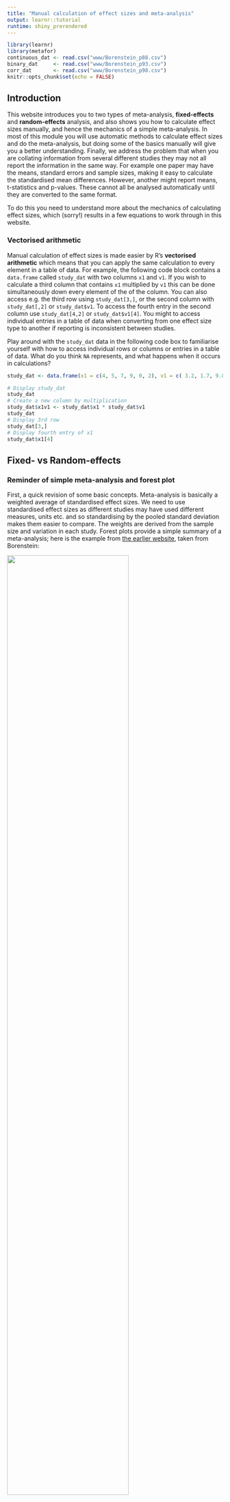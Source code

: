```yaml
---
title: "Manual calculation of effect sizes and meta-analysis"
output: learnr::tutorial
runtime: shiny_prerendered
---
```


```r
library(learnr)
library(metafor)
continuous_dat <- read.csv("www/Borenstein_p88.csv")
binary_dat     <- read.csv("www/Borenstein_p93.csv")
corr_dat       <- read.csv("www/Borenstein_p98.csv")
knitr::opts_chunk$set(echo = FALSE)
```


## Introduction
This website introduces you to two types of meta-analysis, **fixed-effects** and **random-effects** analysis, and also shows you how to calculate effect sizes manually, and hence the mechanics of a simple meta-analysis. In most of this module you will use automatic methods to calculate effect sizes and do the meta-analysis, but doing some of the basics manually will give you a better understanding. Finally, we address the problem that when you are collating information from several different studies they may not all report the information in the same way. For example one paper may have the means, standard errors and sample sizes, making it easy to calculate the standardised mean differences. However, another might report means, t-statistics and p-values. These cannot all be analysed automatically until they are converted to the same format.

To do this you need to understand more about the mechanics of calculating effect sizes, which (sorry!) results in a few equations to work through in this website.

### Vectorised arithmetic
Manual calculation of effect sizes is made easier by R's **vectorised arithmetic** which means that you can apply the same  calculation to every element in a table of data. For example, the following code block contains a `data.frame` called `study_dat` with two columns `x1` and `v1`. If you wish to calculate a third column that contains `x1` multiplied by `v1` this can be done simultaneously down every element of the of the column. You can also access e.g. the third row using `study_dat[3,]`, or the second column with `study_dat[,2]` or `study_dat$v1`. To access the fourth entry in the second column use `study_dat[4,2]` or `study_dat$v1[4]`. You might to access individual entries in a table of data when converting from one effect size type to another if reporting is inconsistent between studies.

Play around with the `study_dat` data in the following code box to familiarise yourself with how to access individual rows or columns or entries in a table of data. What do you think `NA` represents, and what happens when it occurs in calculations?

```r
study_dat <- data.frame(x1 = c(4, 5, 7, 9, 0, 2), v1 = c( 3.2, 1.7, 9.8, NA, 4.0, 3.3))
```

```r
# Display study_dat
study_dat
# Create a new column by multiplication
study_dat$x1v1 <- study_dat$x1 * study_dat$v1
study_dat
# Display 3rd row
study_dat[3,]
# Display fourth entry of x1
study_dat$x1[4]
```

## Fixed- vs Random-effects
### Reminder of simple meta-analysis and forest plot
First, a quick revision of some basic concepts. Meta-analysis is basically a weighted average of standardised effect sizes. We need to use standardised effect sizes as different studies may have used different measures, units etc. and so standardising by the pooled standard deviation makes them easier to compare. The weights are derived from the sample size and variation in each study. Forest plots provide a simple summary of a meta-analysis; here is the example from [the earlier website](https://naturalandenvironmentalscience.shinyapps.io/Effectsizes/#section-interactive-forest-plot-of-meta-analysis), taken from Borenstein:

![](www/forest_fig_1.png){width=75%}

Here the squares represent the standardised effect size for the individual studies and the size of the squares their weights. The diamond represents the overall weighted average of the effect size, and the width of the diamond represents the degree of uncertaintity about the overall estimate.

### Fixed-effects meta-analysis
In a fixed effect analysis, all the studies are assumed to have the same ‘true’ effect, and all the factors that could influence the effect size are the same in all the studies. However, there is still sampling error, which is reflected in the different results for each study The study weights are assigned as the inverse of the variance of each study. This can be summed up in the following diagram:

![](www/fixed_fig_11_1_11_2.png){width=75%}

So the key point with a fixed-effect model is that the observed effect $Y_i$ for any given study $i$ is:

$$Y_i = \theta + \epsilon_i$$
where $\theta$ (Greek letter _theta_) is the overall "population" mean and $\epsilon_i$ (Greek letter _epsilon_) is the sampling error (which might be positive or negative). Have a look at [this  website](https://naturalandenvironmentalscience.shinyapps.io/Effectsizes/#section-populations-and-samples) to remind yourself of populations and samples.

### Random effects models
One problem with the fixed-effect method is that it assumes that all the studies are identical, and that the real effect size is the same in all the studies. Of course in reality this is unlikely to be true. The underlying effect sizes are likely to differ.  For example, survival of an endangered mammal population as a result of a management intervention may partly depend on the age of the mammals in the different populations in each of the different studies, as well as the actual management intervention. The diagram below shows the true effect sizes (0.55, 0.65 and 0.50) in three studies, assuming no observation error whatsoever, $\delta_1$, $\delta_2$ and $\delta_3$. The curve represents the normal distribution around all true effects.

![](www/rand_effect_fig_12_2.png){width=75%}

Of course in reality, there is observation error, so for our third study there is both the sampling error, shown as $\epsilon_3$ below which is the difference of what was observed, $Y_3$ and the true effect size $\delta_3$ in that study. The study effect size differs from the overall effect size for all studies by $\zeta_3$ as shown below:

![](www/rand_effect_fig_12_3.png){width=75%}

So, we can say that the observed effect $Y_i$ for any study is given by the grand mean $\mu$ (Greek letter _mu_), the deviation of the study's true effect from the grand mean $\zeta_i$ (Greek letter _zeta_), and the sampling error in that study $\epsilon_i$ (Greek letter _epsilon_):

$$Y_i = \mu + \zeta_i + \epsilon_i$$
This equation covers both within-study variation $\epsilon_i$ and between-study variation $\zeta_i$.

## Effect sizes for continuous data
For this example we will use a set of data in Borenstein page 88, in which there are six studies, for which we know the **means, standard deviations and sample sizes** of two interventions, treatment `T` and the control `C`. These are three commonly used effect sizes for continuous data:

* Standardised mean difference _d_
* Hedge's _g_ (bias corrected)
* Response ratios (log-transformed)

You might be wondering why we can't simply use the raw (unstandardised) difference between the means. There might be some exceptions where this can be used, for example all the studies have similar variances, and all the studies use precisely the same scale of measurement etc. In practice, these prerequisites are rarely met with ecological data.

The relevant data are contained in the R `data.frame` called `continuous_dat`:

```r
print(continuous_dat)
```


### Standardised mean difference _d_
First we want to calculate the standardised mean difference _d_ for
treatment and control in each study, which is done via:

$$d=\frac{\overline{X_1}-\overline{X_2}}{S_{within}}$$

where $\overline{X_1}$ and $\overline{X_2}$ are the means of the Treatment and Control of the study, and ${S_{within}}$ is the within-groups standard deviation. The latter can be calculated from:

$$S_{within}=\sqrt{\frac{(n_1-1)S^2_1 + (n2-1)S^2_2}  {n_1 + n_2 - 2}}$$

where $n_1$ and $n_2$ are the numbers of replicates for the two treatments in the study, whilst $S^2_1$ and $S^2_1$ are the respective standard deviations. We can easily calculate these two values for the first study, by Carroll, in R:

```r
S_within_Carroll <- sqrt(((60-1)*22^2 +(60-1)*20^2) / (60 + 60 -2))
d_Carroll        <- (94 - 92) / S_within_Carroll
S_within_Carroll
d_Carroll


```

It would take a long time too long to do each calculation for every study, so this is where the vectorised arithmetic is useful, so you can find the results for all the studies simultaneously:

```r
S_within <- sqrt(((continuous_dat$T_n-1)*continuous_dat$T_SD^2 + (continuous_dat$C_n-1)*continuous_dat$C_SD^2) / 
                   (continuous_dat$T_n + continuous_dat$C_n -2))
d       <- (continuous_dat$T_mean - continuous_dat$C_mean) / S_within
cbind(S_within, d)

```

In above table `S_within` is the within-groups standard deviation, and _d_ is the standardised mean difference. We now want to calculate the variance of this standardised mean difference, $V_d$ :

$$V_d = \frac{n_1 + n_2}{n_1n_2}+\frac{d^2}{2(n_1+n_2)}$$

In the above equation, the first term on the right, $\frac{n_1 + n_2}{n_1n_2}$, represents the uncertainty in the difference betweens the means, $\overline{X_1}-\overline{X_2}$ . The second term on the right, $\frac{d^2}{2(n_1+n_2)}$, reflects the uncertainty of our estimate in the within-groups standard deviation $S_{within}$, calculated earlier.

We can calculate $V_d$ for the Carroll study first:

```r
S_within_Carroll <- sqrt(((60-1)*22^2 +(60-1)*20^2) / (60 + 60 -2))
d_Carroll        <- (94 - 92) / S_within_Carroll

```

```r
Vd_Carroll <- (60+60)/(60*60) + d_Carroll^2/(2*(60+60))
Vd_Carroll

```
Again, you have to be careful with brackets to ensure that the additions and multiplications etc. are down in the correct order.

`d_Carroll` represents _d_ or the standardised mean difference, also known as _Cohen's d_ .  Unfortunately _d_ has a slight bias in small sample sizes, and so needs to be fixed with a correction factor _J_ to calculate _g_ or _Hedge's g_, which is a more robust measure of the standardised mean difference. Most meta-analyses use _Hedge's g_ automatically, and the correction is easy to calculate:

$$J = 1 - \frac{3}{4df -1}$$
where $df$ is the degrees of freedom used to estimate $S_{within}$, which for two independent groups is simply $n_1+n_2-2$ (see equation fo $S_{within})$).

### Hedge's _g_ 
The standardised mean difference _d_ is less reliable for studies of small sample size. For this reason, _Hedge's g_ is often a preferred effect size data, as it contains a "bias correction" term _J_:

$$g = J . d$$
Whilst the bias-correct variance $V_g$ is:
$$V_g = J^2 . V_d$$

We can now readily do these calculations in R for the Carroll study:

```r
S_within_Carroll <- sqrt(((60-1)*22^2 +(60-1)*20^2) / (60 + 60 -2))
d_Carroll        <- (94 - 92) / S_within_Carroll
Vd_Carroll <- (60+60)/(60*60) + d_Carroll^2/(2*(60+60))

```

```r
 # There were 60 replicates in each T and C
J_Carroll <- 1 - (3/(4 * 118 - 1))
g_Carroll <- J_Carroll * d_Carroll
Vg_Carroll <- J_Carroll^2 * Vd_Carroll
J_Carroll
g_Carroll
Vg_Carroll
```

Obviously, it would take a long time to calculate each of these values for all the studies separately, but again we can take advantage of R's vectorised system to calculate _J_ and _Hedge's g_ for all the studies in one go:

```r
S_within <- sqrt(((continuous_dat$T_n-1)*continuous_dat$T_SD^2 +
                   (continuous_dat$C_n-1)*continuous_dat$C_SD^2) / 
                   (continuous_dat$T_n + continuous_dat$C_n -2))
d       <- (continuous_dat$T_mean - continuous_dat$C_mean) / S_within

```


```r
J <- 1 - (3 / (4 * (continuous_dat$T_n + continuous_dat$C_n - 2) -1))
g <- J * d
Vd <- (continuous_dat$T_n+continuous_dat$C_n)/(continuous_dat$T_n*continuous_dat$C_n) +
   d^2/(2*(continuous_dat$T_n+continuous_dat$C_n))
Vg <- J^2 * Vd
cbind(J, d, g, Vd, Vg)

```

You can see from the above that the bias-correction values, _J_ are all near 1.0, but it is lower for the 3rd study, which has the smallest number of samples.  Values of J near to 1.0 indicate that less bias-correction is needed.

### Response ratios
Where the outcome of the experiment or study is on a real physical scale, such as animal weight, tree height etc. with a true zero (no negative numbers possible) then the ratio of the two means (e.g. intervention and control) provides a useful and relatively straightforward effect size measurement. For the reasons outlined [here](https://naturalandenvironmentalscience.shinyapps.io/Effectsizes/#section-how-to-measure-effect-sizes) these are usually log-transformed, so that they are symmetrical and more likely to be normally distributed.

Thus, the log response ratio is:

$$ln(RR)=\frac{\bar{X_1}}{\bar{X_2}}$$

using logarithms to base $e$.

### Which continuous measure to use?
Hedge's _g_ and response ratios are the two most widely used metrics used in ecology. Both can be implemented in `metafor` for ease of calculation. There is some recent evidence that response ratios are more robust where there are big differences in the variance between studies; see Becky Spake's [recent paper in Ecology Letters](https://doi.org/10.1111/ele.13641) that she described in her seminar earlier in November.

## Manual meta-analysis of continuous data
### Overall weights W
Remember that in a meta-analysis you are basically calculating a weighted mean of the effect sizes. In this example we will use **Hedge's _g_** (bias-corrected standardised mean differences) for the individual studies from a systematic review. 

Now that we have calculated the bias-corrected variance $V_g$ we can readily calculate the weight _W_ for an individual study:

$$W = \frac{1}{V_{g}}$$

Again, this is very simple to calculate for all the studies simultaneously using R's vectorised arithmetic:

```r
J <- 1 - (3 / (4 * (continuous_dat$T_n + continuous_dat$C_n - 2) -1))
g <- J * d
Vd <- (continuous_dat$T_n+continuous_dat$C_n)/(continuous_dat$T_n*continuous_dat$C_n) +
   d^2/(2*(continuous_dat$T_n+continuous_dat$C_n))
Vg <- J^2 * Vd

```

```r
W <- 1 / Vg
cbind(continuous_dat$T_n, Vd, W)

```

Notice how the weights are related to the sample size and the variance, so for example study 4, which has 200 replicates per treatment, has a weight much higher than the others. The lowest weight is, however, given to study 4, within only 40 replicates, and the highest variance.

To finish, we calculate the weighted mean, _M_, based on the sum of weights multipled by the standardised effect sizes, divided by the sum of the weights:

$$M = \frac{\sum_{i=1}^{k}W_ig_i}{\sum_{i=1}^{k}W_i}$$
where:

* $W_i$ are the weights for study number $1$ to study number $k$
* $g_i$ are the Hedge's _g_ for each study
* $\sum$ Greek letter (sigma) for sum

This equation may look threatening at first, but it simply indicates that for each study (i = 1 to k, where k is 6 for this example) we carry out multiplications and additions.  The $\sum_{}$ sign indicates summation.  Again, the whole set of calculations can easily be done in R via vectorised arithmetic:

```r
S_within <- sqrt(((continuous_dat$T_n-1)*continuous_dat$T_SD^2 +
                   (continuous_dat$C_n-1)*continuous_dat$C_SD^2) / 
                   (continuous_dat$T_n + continuous_dat$C_n -2))
d       <- (continuous_dat$T_mean - continuous_dat$C_mean) / S_within

J <- 1 - (3 / (4 * (continuous_dat$T_n + continuous_dat$C_n - 2) -1))
g <- J * d
Vd <- (continuous_dat$T_n+continuous_dat$C_n)/(continuous_dat$T_n*continuous_dat$C_n) +
   d^2/(2*(continuous_dat$T_n+continuous_dat$C_n))
Vg <- J^2 * Vd
W <- 1 / Vg
```

```r
M <- sum(W * g) / sum(W)
M

```

This use of Hedge's _g_ gives an **overall standardised mean difference**, weighted for size of the different studies, with a bias-correction for studies with small numbers of replicates.

## Effect sizes for binary data
Often studies will report binary data, such as ‘dead’ or ‘alive’, ‘present’ or ‘absent’ etc. The three main ones for binary data are:

* Risk ratio
* Odds ratio
* Risk difference

The `metafor` package can handle all three type of effect size. The data will often be presented in the form of a 2 x 2 table in a single published study, although you would typically need to reformat the data to one row per study for a meta-analysis. Taking the example from page 33 of Borenstein:

| Intervention | Events | Non-events | N |
|:------------:|:----:|:-----:|:--:|
| Treated | A | B | $n_1$ |
| Control | C | D | $n_2$ |

then imagine you had a sample size of 100 for each of the two interventions:

| Intervention | Dead | Alive | N |
|:------------:|:----:|:-----:|:--:|
| Treated | 5 | 95 | 100 |
| Control | 10 | 90 | 100 |

Let's now look at these data for the three possible effect sizes

### Risk ratios
We have already looked at an example of **risk ratios** [in this website](https://naturalandenvironmentalscience.shinyapps.io/Effectsizes/#section-interactive-forest-plot-of-meta-analysis) and in ecological and conservation surveys if you are particularly interested in the risk of extinction for example, then these might be an appropriate measure.

In our Treated group above the risk of death is 5/100 = 0.05, whilst for the Control it is 10/100 = 0.10. Hence the risk ratio 0.05/0.10 = 0.5  Risk ratios are fairly intuitive, with values of less than 1.0 indicating the risk is lower in the control, a value of 1.0 indicates no difference, and value of greater than 1.0 indicates higher risk in the control. As explained before, to keep everything symmetrical the (natural) log is usually taken. **Note** In R the function for natural logarithms is `log()`.

$$RiskRatio=\frac{A/n_1}{C/n_2}$$

and

$$LogRiskRatio=ln(RiskRatio)$$

The variance is approximately:

$$V_{LogRiskRatio}=\frac{1}{A}-\frac{1}{n_1}+\frac{1}{C}-\frac{1}{n_2}$$

with an approximation of the standard error being

$$SE_{LogRiskRatio}=\sqrt{V_{LogRiskRatio}}$$

In this code box we can now easily complete these calculations:

```r
logRR <- log((5/100)/(10/100))
logRR
VRR   <- 1/5 - 1/100 + 1/10 - 1/100
VRR
VSE   <- sqrt(VRR)
VSE
```


### Odds ratios
The odds of death in our Treated group is 5/95=0.0526, and the odds of death in the Control is 10/90=0.1111  The odds ratio is therefore 0.0526/0.1111 = 0.4737  Again the log odds ratio is often used. Formally, the equation is:

$$OddsRatio=\frac{AD}{BC}$$

Like most people I don't find this as intuitive as Risk Ratios, but odds ratios have certain statistical advantages, so you should be familiar with them. For completeness:

$$LogOddsRatio=ln(OddsRatio)$$

with the variance given by:

$$V_{LogOddsRatio}=\frac{1}{A}+\frac{1}{B}+\frac{1}{C}+\frac{1}{D}$$

and standard error:

$$SE_{LogOddsRatio}=\sqrt{V_{LogOddsRatio}}$$

Again, these calculations are simple to complete in R:

```r
LogOR  <- log((5 * 90)/(95 * 10))
LogOR
VOR    <- 1/5 + 1/95 + 1/10 + 1/90
VOR
SEOR   <- sqrt(VOR)
SEOR
```


For both risk ratios and odds ratios it doesn't matter whether you pick 'Treated' or 'Control' as your numerator, as long as you are consistent across all your studies.

### Risk differences
This is the difference between two risks, and we work in the original units without log-transformation:

$$RiskDifference=(\frac{A}{n_1})-(\frac{C}{n_2})$$

the variance is:

$$V_{RiskDifference}=\frac{AB}{n_1^3}+\frac{CD}{n_2^3}$$

and the standard error is:

$$SE_{RiskDifference}=\sqrt{V_{RiskDifference}}$$

These calculations are shown in the code block below:

```r
RD <- (5/100) - (10/100)
RD
VRD <- 5*95/100^3 + 10*90/100^3 # Note use of ^3 to raise to cube
VRD
SERD <- sqrt(VRD)
SERD
```

### Which binary metric to choose?
Risk ratios and odds ratios are most commonly used, as they are **relative** measures and not affected by the absolute size of the baseline against which you are comparing. Risk ratios are probably easier to interpret than odds ratios; you will learn how to compute both in `metafor`.

## Effect sizes for correlations
Most ecologists are very familiar with correlation, as it is a relatively simple statistic, widely reported. The "population" correlation is usually represented by the Greek letter $\rho$ (Greek letter _rho_) whilst the "sample" correlation, that is what is actually reported in any study, is indicated via _r_.   However, in meta-analysis the correlation coefficients _r_ are usually converted to Fisher's _z_ scale (the terminology is a little confusing, as this is not the same as the _z_ values used in some statistics tests). The values are then back-converted to the original _r_ values for final presentation of the meta-analysis results. The process is shown schematically below:

![](www/correl_fisher_z_fig_6_1.png)

and Fisher's _z_ scale values can be calculated as:

$$z=0.5 \times \ln\bigg(\frac{1+r}{1-r}\bigg)$$
and the back-transformation to the original correlation units is:

$$r=\frac{e^{2z}-1}{e^{2z}+1}$$
Again we will use one of the example datasets from Borenstein, so that if you want to undertake the entire analysis by hand to gain greater insights you a free to do so.  First, import the data:

```r
corr_dat

```

There are six studies; to manually calculate Fisher's _z_ transformed value for the first study by Fonda, we simply need to calculate:

$$z_1 = 0.5 \times \ln\bigg(\frac{1+0.50}{1-0.50}\bigg)$$

which can be calculated in R; remember that in R the function `log()` is for natural logs, whereas the function `log10()` is for logs to base-10:

```r
z_Fonda <- 0.5 * log((1+corr_dat$Correlation[1])/(1-corr_dat$Correlation[1]))
z_Fonda

```

This is quite cumbersome for one study, but fortunately the calculations can be done automatically within `metafor`.

